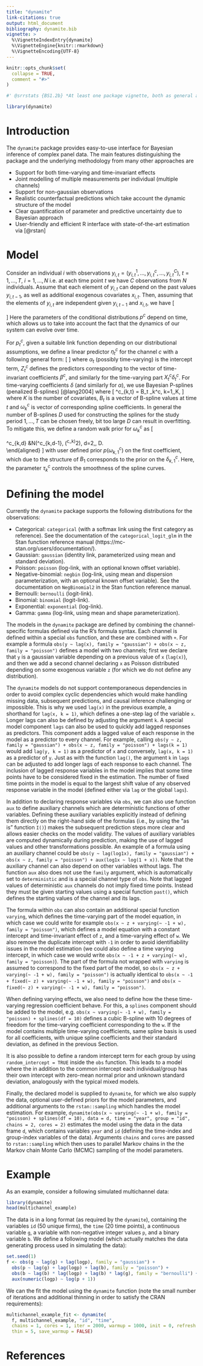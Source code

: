 ```yaml
---
title: "dynamite"
link-citations: true
output: html_document
bibliography: dynamite.bib
vignette: >
  %\VignetteIndexEntry{dynamite}
  %\VignetteEngine{knitr::rmarkdown}
  %\VignetteEncoding{UTF-8}
---
```


```r
knitr::opts_chunk$set(
  collapse = TRUE,
  comment = "#>"
)
```
```r
#' @srrstats {BS1.2b} *At least one package vignette, both as general and applied textual descriptions, and example code*
```

```r
library(dynamite)
```

# Introduction

The `dynamite` package provides easy-to-use interface for Bayesian inference of complex panel data. The main features distinguishing the package and the underlying methodology from many other approaches are 

* Support for both time-varying and time-invariant effects 
* Joint modelling of multiple measurements per individual (multiple channels)
* Support for non-gaussian observations
* Realistic counterfactual predictions which take account the dynamic structure of the model
* Clear quantification of parameter and predictive uncertainty due to Bayesian approach
* User-friendly and efficient R interface with state-of-the-art estimation via [@rstan] 

# Model

Consider an individual $i$ with observations $y_{i,t} = (y^1_{i,t}, \ldots, y^c_{i,t},\ldots, y^C_{i,t})$, $t=1,\ldots,T$, $i = 1,\ldots,N$ i.e. at each time point $t$ we have $C$ observations from $N$ individuals. Assume that each element of $y_{i,t}$ can depend on the past values $y_{i,t-1}$, as well as additional exogenous covariates $x_{i,t}$. Then, assuming that the elements of $y_{i,t}$ are independent given $y_{i, t-1}$ and $x_{i,t}$, we have
\[
\begin{aligned}
y_{i,t} &\sim p_t(y_{i,t} | y_{i,t-1},  x_{i,t}) = \prod_{c=1}^C p^c_t(y^c_{i,t} | y^1_{i,t-1}, \ldots, y^C_{i,t-1}, x_{i,t}).
\end{aligned}
\]
Here the parameters of the conditional distributions $p^c$ depend on time, which allows us to take into account the fact that the dynamics of our system can evolve over time. 

For $p^c_t$, given a suitable link function depending on our distributional assumptions, we define a linear predictor $\eta^c_{t}$ for the channel $c$ with a following general form:
\[
\begin{aligned}
\eta^c_{t} &= \alpha^c_{t} + Z^c_{t} \beta^c + X^c_{t} \delta^c_{t}
\end{aligned}
\]
where $\alpha_t$ (possibly time-varying) is the intercept term, $Z^c_t$ defines the predictors corresponding to the vector of time-invariant coefficients  $\beta^c$, and similarly for the time-varying part $X^c_{t} \delta^c_{t}$. For time-varying coefficients $\delta$ (and similarly for $\alpha$), we use Bayesian P-splines (penalized B-splines) [@lang2004] where
\[
\delta^c_{k,t} = B_t \omega_k^c, \quad k=1,\ldots,K,
\]
where $K$ is the number of covariates, $B_t$ is a vector of B-spline values at time $t$ and $\omega_k^c$ is vector of corresponding spline coefficients. In general the number of B-splines $D$ used for constructing the splines for the study period $1,\ldots,T$ can be chosen freely, bit too large $D$ can result in overfitting. To mitigate this, we define a random walk prior for $\omega^c_k$ as
\[
\begin{aligned}
\omega^c_{k,1} &\sim p(\omega^c_{k,1}),\
\omega^c_{k,d} &\sim N(\omega^c_{k,d-1}, (\tau^c_k)^2), \quad d=2,\ldots, D.\
\end{aligned}
\]
with user defined prior $p(\omega^c_{k,1})$ on the first coefficient, which due to the structure of $B_1$ corresponds to the prior on the $\delta^c_{k,1}$. Here, the parameter $\tau^c_k$ controls the smoothness of the spline curves.

# Defining the model

Currently the `dynamite` package supports the following distributions for the observations:

* Categorical: `categorical` (with a softmax link using the first category as reference). See the documentation of the `categorical_logit_glm` in the Stan function reference manual (https://mc-stan.org/users/documentation/).
* Gaussian: `gaussian` (identity link, parameterized using mean and standard deviation).
* Poisson: `poisson` (log-link, with an optional known offset variable).
* Negative-binomial: `negbin` (log-link, using mean and dispersion parameterization, with an optional known offset variable). See the documentation on `NegBinomial2` in the Stan function reference manual.
* Bernoulli: `bernoulli` (logit-link).
* Binomial: `binomial` (logit-link).
* Exponential: `exponential` (log-link).
* Gamma: `gamma` (log-link, using mean and shape parameterization).

The models in the `dynamite` package are defined by combining the channel-specific formulas defined via the R's formula syntax. Each channel is defined within a special `obs` function, and these are combined with `+`. For example a formula `obs(y ~ lag(x), family = "gaussian") + obs(x ~ z, family = "poisson")` defines a model with two channels; first we declare that `y` is a gaussian variable depending on a previous value of `x` (`lag(x)`), and then we add a second channel declaring `x` as Poisson distributed depending on some exogenous variable `z` (for which we do not define any distribution). 

The `dynamite` models do not support contemporaneous dependencies in order to avoid complex cyclic dependencies which would make handling missing data, subsequent predictions, and causal inference challenging or impossible. This is why we used `lag(x)` in the previous example, a shorthand for `lag(x, k = 1)`, which defines a one-step lag of the variable `x`. Longer lags can also be defined by adjusting the argument `k`. A special model component `lags` can also be used to quickly add lagged responses as predictors. This component adds a lagged value of each response in the model as a predictor to every channel. For example, calling `obs(y ~ z, family = "gaussian") + obs(x ~ z, family = "poisson") + lags(k = 1)` would add `lag(y, k = 1)` as a predictor of `x` and conversely, `lag(x, k = 1)` as a predictor of `y`. Just as with the function `lag()`, the argument `k` in `lags` can be adjusted to add longer lags of each response to each channel.
The inclusion of lagged response variables in the model implies that some time points have to be considered fixed in the estimation. The number of fixed time points in the model is equal to the largest shift value of any observed response variable in the model (defined either via `lag` or the global `lags`).

In addition to declaring response variables via `obs`, we can also use function `aux` to define auxiliary channels which are deterministic functions of other variables. Defining these auxiliary variables explicitly instead of defining them directly on the right-hand side of the formulas (i.e., by using the "as is" function `I()`) makes the subsequent prediction steps more clear and allows easier checks on the model validity. The values of auxiliary variables are computed dynamically during prediction, making the use of lagged values and other transformations possible. An example of a formula using an auxiliary channel could be `obs(y ~ lag(log1x), family = "gaussian") + obs(x ~ z, family = "poisson") + aux(log1x ~ log(1 + x))`. Note that the auxiliary channel can also depend on other variables without lags. The function `aux` also does not use the `family` argument, which is automatically set to `deterministic` and is a special channel type of `obs`. Note that lagged values of deterministic `aux` channels do not imply fixed time points. Instead they must be given starting values using a special function `past()`, which defines the starting values of the channel and its lags.

The formula within `obs` can also contain an additional special function `varying`, which defines the time-varying part of the model equation, in which case we could write for example `obs(x ~ z + varying(~ -1 + w), family = "poisson")`, which defines a model equation with a constant intercept and time-invariant effect of `z`, and a time-varying effect of `w`. We also remove the duplicate intercept with `-1` in order to avoid identifiability issues in the model estimation (we could also define a time varying intercept, in which case we would write `obs(x ~ -1 + z + varying(~ w), family = "poisson)`). The part of the formula not wrapped with `varying` is assumed to correspond to the fixed part of the model, so `obs(x ~ z + varying(~ -1 + w), family = "poisson")` is actually identical to `obs(x ~ -1 + fixed(~ z) + varying(~ -1 + w), family = "poisson")` and `obs(x ~ fixed(~ z) + varying(~ -1 + w), family = "poisson")`.

When defining varying effects, we also need to define how the these time-varying regression coefficient behave. For this, a `splines` component should be added to the model, e.g. `obs(x ~ varying(~ -1 + w), family = "poisson) + splines(df = 10)` defines a cubic B-spline with 10 degrees of freedom for the time-varying coefficient corresponding to the `w`. If the model contains multiple time-varying coefficients, same spline basis is used for all coefficients, with unique spline coefficients and their standard deviation, as defined in the previous Section.

It is also possible to define a random intercept term for each group by using `random_intercept = TRUE` inside the `obs` function. This leads to a model where the in addition to the common intercept each individual/group has their own intercept with zero-mean normal prior and unknown standard deviation, analogously with the typical mixed models. 

Finally, the declared model is supplied to `dynamite`, for which we also supply the data, optional user-defined priors for the model parameters, and additional arguments to the `rstan::sampling` which handles the model estimation. For example, `dynamite(obs(x ~ varying(~ -1 + w), family = "poisson) + splines(df = 10), data = d, time = "year", group = "id", chains = 2, cores = 2)` estimates the model using the data in the data frame `d`, which contains variables `year` and `id` (defining the time-index and group-index variables of the data). Arguments `chains` and `cores` are passed to `rstan::sampling`
which then uses to parallel Markov chains in the the Markov chain Monte Carlo (MCMC) sampling of the model parameters.

# Example

As an example, consider a following simulated multichannel data:

```r
library(dynamite)
head(multichannel_example)
```

The data is in a long format (as required by the `dynamite`), containing the variables
`id` (50 unique firms), the `time` (20 time points), a continuous variable `g`, a variable with non-negative integer values `p`, and a binary variable `b`. We define a following model (which actually matches the data generating process used in simulating the data):

```r
set.seed(1)
f <- obs(g ~ lag(g) + lag(logp), family = "gaussian") +
  obs(p ~ lag(g) + lag(logp) + lag(b), family = "poisson") +
  obs(b ~ lag(b) * lag(logp) + lag(b) * lag(g), family = "bernoulli") +
  aux(numeric(logp) ~ log(p + 1))
```


We can the fit the model using the `dynamite` function (note the small number of iterations and additional thinning in order to satisfy the CRAN requirements):
```r
multichannel_example_fit <- dynamite(
  f, multichannel_example, "id", "time",
  chains = 1, cores = 1, iter = 2000, warmup = 1000, init = 0, refresh = 0,
  thin = 5, save_warmup = FALSE)
```


# References
